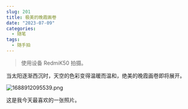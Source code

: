 ```yaml
---
slug: 201
title: 极美的晚霞画卷
date: "2023-07-09"
categories: 
  - 随笔
tags:
  - 随手拍
---
```


> 使用设备 RedmiK50 拍摄。

当太阳逐渐西沉时，天空的色彩变得温暖而温和，绝美的晚霞画卷即将展开。

![1688912095539.png](https://imgurl.zburu.com/images/2023/64aac0e2977cb.png)

这是我今天最喜欢的一张照片。